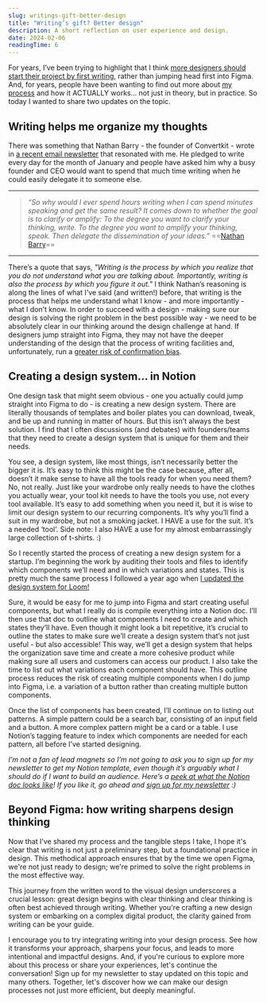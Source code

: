 ```yaml
---
slug: writings-gift-better-design
title: "Writing’s gift? Better design"
description: A short reflection on user experience and design.
date: 2024-02-06
readingTime: 6
---
```


For years, I’ve been trying to highlight that I think <a href="https://www.antonsten.com/designers-write">more designers should start their project by first writing</a>, rather than jumping head first into Figma. And, for years, people have been wanting to find out more about <a href="https://www.antonsten.com/how-i-write-for-design">my process</a> and how it ACTUALLY works… not just in theory, but in practice. So today I wanted to share two updates on the topic.

## Writing helps me organize my thoughts
There was something that Nathan Barry - the founder of Convertkit - wrote in <a href="https://ckarchive.com/b/8kuqhoh0de2noh3n66mnqfzp9r599">a recent email newsletter</a> that resonated with me. He pledged to write every day for the month of January and people have asked him why a busy founder and CEO would want to spend that much time writing when he could easily delegate it to someone else.

---

> *“So why would I ever spend hours writing when I can spend minutes speaking and get the same result? It comes down to whether the goal is to clarify or amplify: To the degree you want to  clarify your thinking, write. To the degree you want to amplify your thinking, speak. Then delegate the dissemination of your ideas.”*
> ==<a href="https://ckarchive.com/b/8kuqhoh0de2noh3n66mnqfzp9r599">Nathan Barry</a>==

---

There’s a quote that says, *"Writing is the process by which you realize that you do not understand what you are talking about. Importantly, writing is also the process by which you figure it out."* I think Nathan’s reasoning is along the lines of what I’ve said (and written!) before, that writing is the process that helps me understand what I know - and more importantly - what I don’t know. In order to succeed with a design - making sure our design is solving the right problem in the best possible way - we need to be absolutely clear in our thinking around the design challenge at hand. If designers jump straight into Figma, they may not have the deeper understanding of the design that the process of writing facilities and, unfortunately, run a <a href="https://www.antonsten.com/confirmation-bias">greater risk of confirmation bias</a>.

## Creating a design system… in Notion
One design task that might seem obvious - one you actually could jump straight into Figma to do - is creating a new design system. There are literally thousands of templates and boiler plates you can download, tweak, and be up and running in matter of hours. But this isn’t always the best solution. I find that I often discussions (and debates) with founders/teams that they need to create a design system that is unique for them and their needs.

You see, a design system, like most things, isn’t necessarily better the bigger it is. It’s easy to think this might be the case because, after all, doesn’t it make sense to have all the tools ready for when you need them? No, not really. Just like your wardrobe only really needs to have the clothes you actually wear, your tool kit needs to have the tools you use, not every tool available. It’s easy to add something when you need it, but it is wise to limit our design system to our recurring components. It’s why you’ll find a suit in my wardrobe, but not a smoking jacket. I HAVE a use for the suit. It’s a needed ‘tool’. Side note: I also HAVE a use for my almost embarrassingly large collection of t-shirts. :)

So I recently started the process of creating a new design system for a startup. I’m beginning the work by auditing their tools and files to identify which components we’ll need and in which variations and states. This is pretty much the same process I followed a year ago when <a href="/@/page/vSewnhPoBM40zPck">I updated the design system for Loom!</a>

Sure, it would be easy for me to jump into Figma and start creating useful components, but what I really do is compile everything into a Notion doc. I’ll then use that doc to outline what components I need to create and which states they’ll have. Even though it might look a bit repetitive, it’s crucial to outline the states to make sure we’ll create a design system that’s not just useful - but also accessible! This way, we’ll get a design system that helps the organization save time and create a more cohesive product while making sure all users and customers can access our product. I also take the time to list out what variations each component should have. This outline process reduces the risk of creating multiple components when I do jump into Figma, i.e. a variation of a button rather than creating multiple button components.

Once the list of components has been created, I’ll continue on to listing out patterns. A simple pattern could be a search bar, consisting of an input field and a button. A more complex pattern might be a card or a table. I use Notion’s tagging feature to index which components are needed for each pattern, all before I’ve started designing.

*I’m not a fan of lead magnets so I’m not going to ask you to sign up for my newsletter to get my Notion template, even though it’s arguably what I should do if I want to build an audience. Here’s a <a href="https://antonsten.notion.site/Component-library-4f00edb20d8147229ed094c0d081a615">peek at what the Notion doc looks like</a>! If you like it, go ahead and <a href="/@/page/IiOm1QBC0t69Ty1P">sign up for my newsletter</a> :)*

## Beyond Figma: how writing sharpens design thinking
Now that I’ve shared my process and the tangible steps I take, I hope it's clear that writing is not just a preliminary step, but a foundational practice in design. This methodical approach ensures that by the time we open Figma, we're not just ready to design; we're primed to solve the right problems in the most effective way.

This journey from the written word to the visual design underscores a crucial lesson: great design begins with clear thinking and clear thinking is often best achieved through writing. Whether you're crafting a new design system or embarking on a complex digital product, the clarity gained from writing can be your guide.

I encourage you to try integrating writing into your design process. See how it transforms your approach, sharpens your focus, and leads to more intentional and impactful designs. And, if you're curious to explore more about this process or share your experiences, let's continue the conversation! Sign up for my newsletter to stay updated on this topic and many others. Together, let's discover how we can make our design processes not just more efficient, but deeply meaningful.